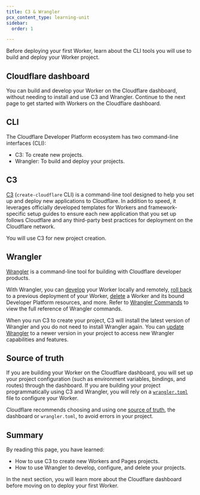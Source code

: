 ```yaml
---
title: C3 & Wrangler
pcx_content_type: learning-unit
sidebar:
  order: 1

---
```


Before deploying your first Worker, learn about the CLI tools you will use to build and deploy your Worker project.

## Cloudflare dashboard

You can build and develop your Worker on the Cloudflare dashboard, without needing to install and use C3 and Wrangler. Continue to the next page to get started with Workers on the Cloudflare dashboard.

## CLI

The Cloudflare Developer Platform ecosystem has two command-line interfaces (CLI):

* C3: To create new projects.
* Wrangler: To build and deploy your projects.

## C3

[C3](/pages/get-started/c3/) (`create-cloudflare` CLI) is a command-line tool designed to help you set up and deploy new applications to Cloudflare. In addition to speed, it leverages officially developed templates for Workers and framework-specific setup guides to ensure each new application that you set up follows Cloudflare and any third-party best practices for deployment on the Cloudflare network.

You will use C3 for new project creation.

## Wrangler

[Wrangler](/workers/wrangler/) is a command-line tool for building with Cloudflare developer products.

With Wrangler, you can [develop](/workers/wrangler/commands/#dev) your Worker locally and remotely, [roll back](/workers/wrangler/commands/#rollback) to a previous deployment of your Worker, [delete](/workers/wrangler/commands/#delete-1) a Worker and its bound Developer Platform resources, and more. Refer to [Wrangler Commands](/workers/wrangler/commands/) to view the full reference of Wrangler commands.

When you run C3 to create your project, C3 will install the latest version of Wrangler and you do not need to install Wrangler again. You can [update Wrangler](/workers/wrangler/install-and-update/#update-wrangler) to a newer version in your project to access new Wrangler capabilities and features.

## Source of truth

If you are building your Worker on the Cloudflare dashboard, you will set up your project configuration (such as environment variables, bindings, and routes) through the dashboard. If you are building your project programmatically using C3 and Wrangler, you will rely on a [`wrangler.toml`](/workers/wrangler/configuration/) file to configure your Worker.

Cloudflare recommends choosing and using one [source of truth](/workers/wrangler/configuration/#source-of-truth), the dashboard or `wrangler.toml`, to avoid errors in your project.

## Summary

By reading this page, you have learned:

* How to use C3 to create new Workers and Pages projects.
* How to use Wrangler to develop, configure, and delete your projects.

In the next section, you will learn more about the Cloudflare dashboard before moving on to deploy your first Worker.

